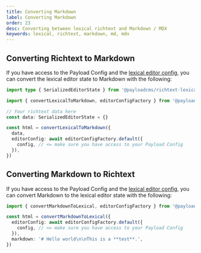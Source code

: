 ```yaml
---
title: Converting Markdown
label: Converting Markdown
order: 23
desc: Converting between lexical richtext and Markdown / MDX
keywords: lexical, richtext, markdown, md, mdx
---
```


## Converting Richtext to Markdown

If you have access to the Payload Config and the [lexical editor config](/docs/rich-text/converters#retrieving-the-editor-config), you can convert the lexical editor state to Markdown with the following:

```ts
import type { SerializedEditorState } from '@payloadcms/richtext-lexical/lexical'

import { convertLexicalToMarkdown, editorConfigFactory } from '@payloadcms/richtext-lexical'

// Your richtext data here
const data: SerializedEditorState = {}

const html = convertLexicalToMarkdown({
  data,
  editorConfig: await editorConfigFactory.default({
    config, // <= make sure you have access to your Payload Config
  }),
})
```

## Converting Markdown to Richtext

If you have access to the Payload Config and the [lexical editor config](/docs/rich-text/converters#retrieving-the-editor-config), you can convert Markdown to the lexical editor state with the following:

```ts
import { convertMarkdownToLexical, editorConfigFactory } from '@payloadcms/richtext-lexical'

const html = convertMarkdownToLexical({
  editorConfig: await editorConfigFactory.default({
    config, // <= make sure you have access to your Payload Config
  }),
  markdown: '# Hello world\n\nThis is a **test**.',
})
```
